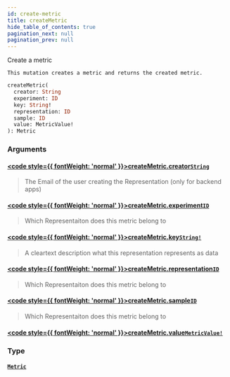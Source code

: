 ```yaml
---
id: create-metric
title: createMetric
hide_table_of_contents: true
pagination_next: null
pagination_prev: null
---
```








Create a metric

    This mutation creates a metric and returns the created metric.
    
    

```graphql
createMetric(
  creator: String
  experiment: ID
  key: String!
  representation: ID
  sample: ID
  value: MetricValue!
): Metric
```


### Arguments

#### [<code style={{ fontWeight: 'normal' }}>createMetric.<b>creator</b></code>](#)<Bullet />[`String`](/docs/schemas/mikro/scalars/string) <Badge class="secondary" text="scalar"/>
> The Email of the user creating the Representation (only for backend apps)
> 

#### [<code style={{ fontWeight: 'normal' }}>createMetric.<b>experiment</b></code>](#)<Bullet />[`ID`](/docs/schemas/mikro/scalars/id) <Badge class="secondary" text="scalar"/>
> Which Representaiton does this metric belong to
> 

#### [<code style={{ fontWeight: 'normal' }}>createMetric.<b>key</b></code>](#)<Bullet />[`String!`](/docs/schemas/mikro/scalars/string) <Badge class="secondary" text="non-null"/> <Badge class="secondary" text="scalar"/>
> A cleartext description what this representation represents as data
> 

#### [<code style={{ fontWeight: 'normal' }}>createMetric.<b>representation</b></code>](#)<Bullet />[`ID`](/docs/schemas/mikro/scalars/id) <Badge class="secondary" text="scalar"/>
> Which Representaiton does this metric belong to
> 

#### [<code style={{ fontWeight: 'normal' }}>createMetric.<b>sample</b></code>](#)<Bullet />[`ID`](/docs/schemas/mikro/scalars/id) <Badge class="secondary" text="scalar"/>
> Which Representaiton does this metric belong to
> 

#### [<code style={{ fontWeight: 'normal' }}>createMetric.<b>value</b></code>](#)<Bullet />[`MetricValue!`](/docs/schemas/mikro/scalars/metric-value) <Badge class="secondary" text="non-null"/> <Badge class="secondary" text="scalar"/>
> 
> 

### Type

#### [`Metric`](/docs/schemas/mikro/objects/metric) <Badge class="secondary" text="object"/>
> 
> 





